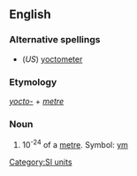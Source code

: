 ==English==

===Alternative spellings===
*(''US'') [[yoctometer]]

===Etymology===
''[[yocto-]]'' + ''[[metre]]''

===Noun===
{{en-noun}}

# 10<sup>-24</sup> of a [[metre]]. Symbol: [[ym]]

[[Category:SI units]]